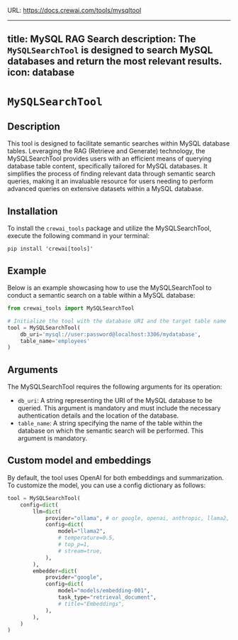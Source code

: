 URL: https://docs.crewai.com/tools/mysqltool

---
title: MySQL RAG Search
description: The `MySQLSearchTool` is designed to search MySQL databases and return the most relevant results.
icon: database
---

# `MySQLSearchTool`

## Description

This tool is designed to facilitate semantic searches within MySQL database tables. Leveraging the RAG (Retrieve and Generate) technology, 
the MySQLSearchTool provides users with an efficient means of querying database table content, specifically tailored for MySQL databases. 
It simplifies the process of finding relevant data through semantic search queries, making it an invaluable resource for users needing 
to perform advanced queries on extensive datasets within a MySQL database.

## Installation

To install the `crewai_tools` package and utilize the MySQLSearchTool, execute the following command in your terminal:

```shell
pip install 'crewai[tools]'
```

## Example

Below is an example showcasing how to use the MySQLSearchTool to conduct a semantic search on a table within a MySQL database:

```python Code
from crewai_tools import MySQLSearchTool

# Initialize the tool with the database URI and the target table name
tool = MySQLSearchTool(
    db_uri='mysql://user:password@localhost:3306/mydatabase',
    table_name='employees'
)
```

## Arguments

The MySQLSearchTool requires the following arguments for its operation:

- `db_uri`: A string representing the URI of the MySQL database to be queried. This argument is mandatory and must include the necessary authentication details and the location of the database.
- `table_name`: A string specifying the name of the table within the database on which the semantic search will be performed. This argument is mandatory.

## Custom model and embeddings

By default, the tool uses OpenAI for both embeddings and summarization. To customize the model, you can use a config dictionary as follows:

```python Code
tool = MySQLSearchTool(
    config=dict(
        llm=dict(
            provider="ollama", # or google, openai, anthropic, llama2, ...
            config=dict(
                model="llama2",
                # temperature=0.5,
                # top_p=1,
                # stream=true,
            ),
        ),
        embedder=dict(
            provider="google",
            config=dict(
                model="models/embedding-001",
                task_type="retrieval_document",
                # title="Embeddings",
            ),
        ),
    )
)
```